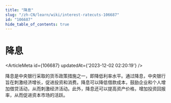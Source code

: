 ```yaml
---
title: "降息"
slug: "/zh-CN/learn/wiki/interest-ratecuts-106687"
id: "106687"
hide_table_of_contents: true
---
```



<Breadcrumbs current="降息" />

# 降息

<ArticleMeta id={106687} updatedAt={'2023-12-02 02:20:19'} />
<div className='border-solid border-b border-t-0 my-4 border-[var(--ifm-color-gray-300)]' />

降息是中央银行采取的货币政策措施之一，即降低利率水平。通过降息，中央银行旨在刺激经济增长，促进投资和消费。降息可以降低借款成本，鼓励企业和个人增加借贷活动，从而刺激经济活动。此外，降息还可以提高资产价格，增加投资回报率，从而促进资本市场的活跃。
